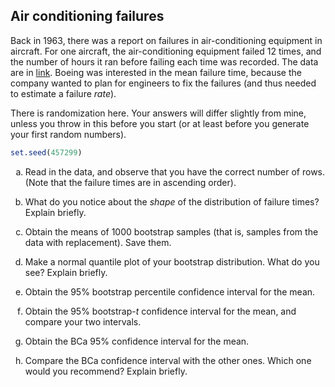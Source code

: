 ##  Air conditioning failures


 Back in 1963, there was a report on failures in
air-conditioning equipment in
\href{https://en.wikipedia.org/wiki/Boeing_720}{Boeing 720}
aircraft. For one aircraft, the air-conditioning equipment failed 12
times, and the number of hours it ran before failing each time was
recorded. The data are in
[link](https://raw.githubusercontent.com/nxskok/pasias/master/air_conditioning.csv). Boeing
was interested in the mean failure time, because the company wanted to
plan for engineers to fix the failures (and thus needed to estimate a
failure *rate*).

There is randomization here. Your answers will differ slightly from
mine, unless you throw in this before you start (or at least before
you generate your first random numbers).

```r
set.seed(457299)
```

 



(a) Read in the data, and observe that you have the correct number
of rows. (Note that the failure times are in ascending order).


(b) What do you notice about the *shape* of the distribution of failure times? Explain briefly.


(c) Obtain the means of 1000 bootstrap samples (that is, samples from the data with replacement). Save them.


(d) Make a normal quantile plot of your bootstrap distribution. What do you see? Explain briefly.


(e) Obtain the 95\% bootstrap percentile confidence interval for the mean.


(f) Obtain the 95\% bootstrap-$t$ confidence interval for
the mean, and compare your two intervals.


(g) Obtain the BCa 95\% confidence interval for the mean.


(h) Compare the BCa confidence interval with the other ones. Which one would you recommend? Explain briefly.





